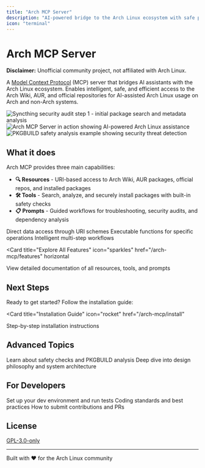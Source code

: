 ```yaml
---
title: "Arch MCP Server"
description: "AI-powered bridge to the Arch Linux ecosystem with safe package management and security-first workflows"
icon: "terminal"
---
```


# Arch MCP Server

**Disclaimer:** Unofficial community project, not affiliated with Arch Linux.

A [Model Context Protocol](https://modelcontextprotocol.io/) (MCP) server that bridges AI assistants with the Arch Linux ecosystem. Enables intelligent, safe, and efficient access to the Arch Wiki, AUR, and official repositories for AI-assisted Arch Linux usage on Arch and non-Arch systems.

<Columns cols={3}>

  <Frame caption="Package Security Check Using Multiple Tools">
    <img 
      src="/images/examples/syncthing1.png" 
      alt="Syncthing security audit step 1 - initial package search and metadata analysis" 
      style={{ borderRadius: '0.5rem', width: '100%' }}
    />
  </Frame>

  <Frame caption="AI-powered assistance for Arch Linux tasks through the MCP protocol">
    <img 
      src="/images/examples/wifi-troubleshooting.png" 
      alt="Arch MCP Server in action showing AI-powered Arch Linux assistance" 
      style={{ borderRadius: '0.5rem' }}
    />
  </Frame>

  <Frame caption="Example of PKGBUILD safety analysis">
    <img 
      src="/images/examples/analyze_pkgbuild_safety.png" 
      alt="PKGBUILD safety analysis example showing security threat detection" 
      style={{ borderRadius: '0.5rem' }}
    />
  </Frame>
  
</Columns>

## What it does

Arch MCP provides three main capabilities:

- **🔍 Resources** - URI-based access to Arch Wiki, AUR packages, official repos, and installed packages
- **🛠️ Tools** - Search, analyze, and securely install packages with built-in safety checks  
- **📋 Prompts** - Guided workflows for troubleshooting, security audits, and dependency analysis

<CardGroup cols={3}>
  <Card
    title="Resources"
    icon="folder-open"
    href="/arch-mcp/resources"
  >
    Direct data access through URI schemes
  </Card>
  <Card
    title="Tools"
    icon="wrench"
    href="/arch-mcp/tools"
  >
    Executable functions for specific operations
  </Card>
  <Card
    title="Prompts"
    icon="messages"
    href="/arch-mcp/prompts"
  >
    Intelligent multi-step workflows
  </Card>
</CardGroup>

<Card
  title="Explore All Features"
  icon="sparkles"
  href="/arch-mcp/features"
  horizontal
>
  View detailed documentation of all resources, tools, and prompts
</Card>

## Next Steps

Ready to get started? Follow the installation guide:

<Card
  title="Installation Guide"
  icon="rocket"
  href="/arch-mcp/install"
>
  Step-by-step installation instructions
</Card>

## Advanced Topics

<CardGroup cols={2}>
  <Card
    title="Security Features"
    icon="shield"
    href="/arch-mcp/secure-installation"
  >
    Learn about safety checks and PKGBUILD analysis
  </Card>
  <Card
    title="Architecture"
    icon="sitemap"
    href="/arch-mcp/architecture"
  >
    Deep dive into design philosophy and system architecture
  </Card>
</CardGroup>

## For Developers

<CardGroup cols={3}>
  <Card
    title="Development Setup"
    icon="laptop-code"
    href="/arch-mcp/development-setup"
  >
    Set up your dev environment and run tests
  </Card>
  <Card
    title="Code Standards"
    icon="code"
    href="/arch-mcp/code-standards"
  >
    Coding standards and best practices
  </Card>
  <Card
    title="Contributing Guide"
    icon="users"
    href="/arch-mcp/contributing"
  >
    How to submit contributions and PRs
  </Card>
</CardGroup>

## License

[GPL-3.0-only](https://www.gnu.org/licenses/gpl-3.0.en.html)

---

Built with ❤️ for the Arch Linux community
